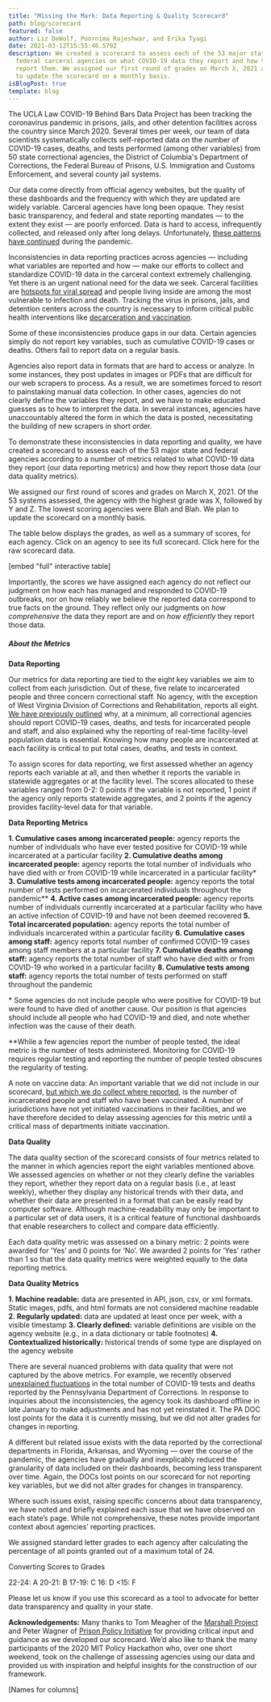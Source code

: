 ```yaml
---
title: "Missing the Mark: Data Reporting & Quality Scorecard"
path: blog/scorecard
featured: false
author: Liz DeWolf, Poornima Rajeshwar, and Erika Tyagi
date: 2021-03-12T15:55:46.579Z
description: We created a scorecard to assess each of the 53 major state and
  federal carceral agencies on what COVID-19 data they report and how they
  report them. We assigned our first round of grades on March X, 2021 and plan
  to update the scorecard on a monthly basis.
isBlogPost: true
template: blog
---
```

The UCLA Law COVID-19 Behind Bars Data Project has been tracking the coronavirus pandemic in prisons, jails, and other detention facilities across the country since March 2020. Several times per week, our team of data scientists systematically collects self-reported data on the number of COVID-19 cases, deaths, and tests performed (among other variables) from 50 state correctional agencies, the District of Columbia's Department of Corrections, the Federal Bureau of Prisons, U.S. Immigration and Customs Enforcement, and several county jail systems.

Our data come directly from official agency websites, but the quality of these dashboards and the frequency with which they are updated are widely variable. Carceral agencies have long been opaque. They resist basic transparency, and federal and state reporting mandates — to the extent they exist — are poorly enforced. Data is hard to access, infrequently collected, and released only after long delays. Unfortunately, [these patterns have continued](https://uclacovidbehindbars.org/blog/data-reporting) during the pandemic.

Inconsistencies in data reporting practices across agencies — including what variables are reported and how — make our efforts to collect and standardize COVID-19 data in the carceral context extremely challenging. Yet there is an urgent national need for the data we seek. Carceral facilities are [hotspots for viral spread](https://jamanetwork.com/journals/jama/fullarticle/2768249) and people living inside are among the most vulnerable to infection and death. Tracking the virus in prisons, jails, and detention centers across the country is necessary to inform critical public health interventions like [decarceration and vaccination](https://www.nejm.org/doi/full/10.1056/NEJMp2100609). 

Some of these inconsistencies produce gaps in our data. Certain agencies simply do not report key variables, such as cumulative COVID-19 cases or deaths. Others fail to report data on a regular basis. 

Agencies also report data in formats that are hard to access or analyze. In some instances, they post updates in images or PDFs that are difficult for our web scrapers to process. As a result, we are sometimes forced to resort to painstaking manual data collection. In other cases, agencies do not clearly define the variables they report, and we have to make educated guesses as to how to interpret the data. In several instances, agencies have unaccountably altered the form in which the data is posted, necessitating the building of new scrapers in short order. 

To demonstrate these inconsistencies in data reporting and quality, we have created a scorecard to assess each of the 53 major state and federal agencies according to a number of metrics related to what COVID-19 data they report (our data reporting metrics) and how they report those data (our data quality metrics). 

We assigned our first round of scores and grades on March X, 2021. Of the 53 systems assessed, the agency with the highest grade was X, followed by Y and Z. The lowest scoring agencies were Blah and Blah. We plan to update the scorecard on a monthly basis.

The table below displays the grades, as well as a summary of scores, for each agency. Click on an agency to see its full scorecard. Click here for the raw scorecard data. 

\[embed "full" interactive table]

Importantly, the scores we have assigned each agency do not reflect our judgment on how each has managed and responded to COVID-19 outbreaks, nor on how reliably we believe the reported data correspond to true facts on the ground. They reflect only our judgments on *how comprehensive* the data they report are and on *how efficiently* they report those data. 

##### **About the Metrics**

**Data Reporting**

Our metrics for data reporting are tied to the eight key variables we aim to collect from each jurisdiction. Out of these, five relate to incarcerated people and three concern correctional staff. No agency, with the exception of West Virginia Division of Corrections and Rehabilitation, reports all eight. [We have previously outlined](https://uclacovidbehindbars.org/blog/data-reporting) why, at a minimum, all correctional agencies should report COVID-19 cases, deaths, and tests for incarcerated people and staff, and also explained why the reporting of real-time facility-level population data is essential. Knowing how many people are incarcerated at each facility is critical to put total cases, deaths, and tests in context. 

To assign scores for data reporting, we first assessed whether an agency reports each variable at all, and then whether it reports the variable in statewide aggregates or at the facility level. The scores allocated to these variables ranged from 0-2: 0 points if the variable is not reported, 1 point if the agency only reports statewide aggregates, and 2 points if the agency provides facility-level data for that variable. 

**Data Reporting Metrics**

**1. Cumulative cases among incarcerated people:** agency reports the number of individuals who have ever tested positive for COVID-19 while incarcerated at a particular facility 
**2. Cumulative deaths among incarcerated people:** agency reports the total number of individuals who have died with or from COVID-19 while incarcerated in a particular facility*
**3. Cumulative tests among incarcerated people:** agency reports the total number of tests performed on incarcerated individuals throughout the pandemic\*\*
**4. Active cases among incarcerated people:** agency reports number of individuals currently incarcerated at a particular facility who have an active infection of COVID-19 and have not been deemed recovered 
**5. Total incarcerated population:** agency reports the total number of individuals incarcerated within a particular facility
**6. Cumulative cases among staff:** agency reports total number of confirmed COVID-19 cases among staff members at a particular facility
**7. Cumulative deaths among staff:** agency reports the total number of staff who have died with or from COVID-19 who worked in a particular facility
**8. Cumulative tests among staff:** agency reports the total number of tests performed on staff throughout the pandemic

\* Some agencies do not include people who were positive for COVID-19 but were found to have died of another cause. Our position is that agencies should include all people who had COVID-19 and died, and note whether infection was the cause of their death.

\*\*While a few agencies report the number of people tested, the ideal metric is the number of tests administered. Monitoring for COVID-19 requires regular testing and reporting the number of people tested obscures the regularity of testing.

A note on vaccine data: An important variable that we did not include in our scorecard, [but which we do collect where reported](https://uclacovidbehindbars.org/blog/vaccine-dashboard-data), is the number of incarcerated people and staff who have been vaccinated. A number of jurisdictions have not yet initiated vaccinations in their facilities, and we have therefore decided to delay assessing agencies for this metric until a critical mass of departments initiate vaccination. 

**Data Quality**

The data quality section of the scorecard consists of four metrics related to the manner in which agencies report the eight variables mentioned above. We assessed agencies on whether or not they clearly define the variables they report, whether they report data on a regular basis (i.e., at least weekly), whether they display any historical trends with their data, and whether their data are presented in a format that can be easily read by computer software. Although machine-readability may only be important to a particular set of data users, it is a critical feature of functional dashboards that enable researchers to collect and compare data efficiently. 

Each data quality metric was assessed on a binary metric: 2 points were awarded for ‘Yes’ and 0 points for ‘No’. We awarded 2 points for ‘Yes’ rather than 1 so that the data quality metrics were weighted equally to the data reporting metrics.

**Data Quality Metrics**

**1. Machine readable:** data are presented in API, json, csv, or xml formats. Static images, pdfs, and html formats are not considered machine readable
**2. Regularly updated:** data are updated at least once per week, with a visible timestamp
**3. Clearly defined:** variable definitions are visible on the agency website (e.g., in a data dictionary or table footnotes)
**4. Contextualized historically:** historical trends of some type are displayed on the agency website

There are several nuanced problems with data quality that were not captured by the above metrics. For example, we recently observed [unexplained fluctuations](https://www.post-gazette.com/news/crime-courts/2021/02/01/pennsylvania-corrections-prisons-significant-flaws-coronavirus-data-health-prisoners-tests/stories/202102010067) in the total number of COVID-19 tests and deaths reported by the Pennsylvania Department of Corrections. In response to inquiries about the inconsistencies, the agency took its dashboard offline in late January to make adjustments and has not yet reinstated it. The PA DOC lost points for the data it is currently missing, but we did not alter grades for changes in reporting. 

A different but related issue exists with the data reported by the correctional departments in Florida, Arkansas, and Wyoming — over the course of the pandemic, the agencies have gradually and inexplicably reduced the granularity of data included on their dashboards, becoming less transparent over time. Again, the DOCs lost points on our scorecard for not reporting key variables, but we did not alter grades for changes in transparency.

Where such issues exist, raising specific concerns about data transparency, we have noted and briefly explained each issue that we have observed on each state’s page. While not comprehensive, these notes provide important context about agencies’ reporting practices.

We assigned standard letter grades to each agency after calculating the percentage of all points granted out of a maximum total of 24.

Converting Scores to Grades

22-24: A
20-21: B
17-19: C
16: D
<15: F

Please let us know if you use this scorecard as a tool to advocate for better data transparency and quality in your state.

**Acknowledgements:** Many thanks to Tom Meagher of the [Marshall Project](https://www.themarshallproject.org/subscribe?gclid=Cj0KCQiAv6yCBhCLARIsABqJTjaBmCryPxFV6QCo8D-sICTpSC3ZeKeJ6jplLfyLgvBGruNeSxbSEFcaAmofEALw_wcB) and Peter Wagner of [Prison Policy Initiative](https://www.prisonpolicy.org/) for providing critical input and guidance as we developed our scorecard. We’d also like to thank the many participants of the 2020 MIT Policy Hackathon who, over one short weekend, took on the challenge of assessing agencies using our data and provided us with inspiration and helpful insights for the construction of our framework.

\[Names for columns]